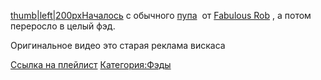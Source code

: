 [[Файл:2017-12-01_14-53-04.png|thumb|left|200px]]Началось с обычного [https://youtu.be/x9cOUazH3zQ пупа]  от [[ Fabulous Rob]] , а потом переросло в целый фэд. 

Оригинальное видео это старая реклама вискаса

[https://www.youtube.com/playlist?list=PL_fesBgFvMZL2VXAgu4ylsaaIiFCX61v5 Ссылка на плейлист]
[[Категория:Фэды]]